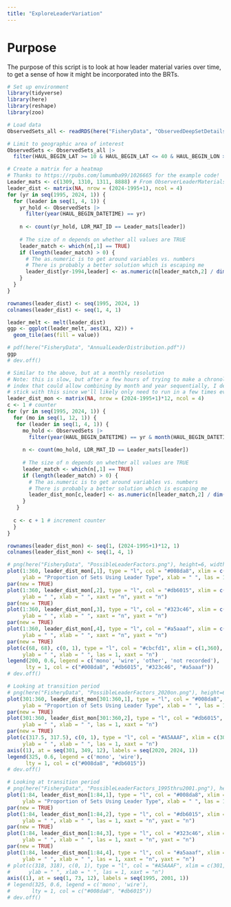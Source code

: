 ```yaml
---
title: "ExploreLeaderVariation"
---
```


# Purpose
The purpose of this script is to look at how leader material varies over time,
to get a sense of how it might be incorporated into the BRTs.

```r
# Set up environment
library(tidyverse)
library(here)
library(reshape)
library(zoo)
```

```r
# Load data
ObservedSets_all <- readRDS(here("FisheryData", "ObservedDeepSetDetails.rds"))
```

```r
# Limit to geographic area of interest
ObservedSets <- ObservedSets_all |>
  filter(HAUL_BEGIN_LAT >= 10 & HAUL_BEGIN_LAT <= 40 & HAUL_BEGIN_LON >= -180 & HAUL_BEGIN_LON <= -130)
```

```r
# Create a matrix for a heatmap
# Thanks to https://rpubs.com/lumumba99/1026665 for the example code!
Leader_mats <- c(1309, 1310, 1311, 8888) # From ObserverLeaderMaterials
leader_dist <- matrix(NA, nrow = (2024-1995+1), ncol = 4)
for (yr in seq(1995, 2024, 1)) {
  for (leader in seq(1, 4, 1)) {  
    yr_hold <- ObservedSets |>
      filter(year(HAUL_BEGIN_DATETIME) == yr)
    
    n <- count(yr_hold, LDR_MAT_ID == Leader_mats[leader])
    
    # The size of n depends on whether all values are TRUE
    leader_match <- which(n[,1] == TRUE)
    if (length(leader_match) > 0) {
      # The as.numeric is to get around variables vs. numbers
      # There is probably a better solution which is escaping me
      leader_dist[yr-1994,leader] <- as.numeric(n[leader_match,2] / dim(yr_hold)[1])
    }
  }
}

rownames(leader_dist) <- seq(1995, 2024, 1)
colnames(leader_dist) <- seq(1, 4, 1)

leader_melt <- melt(leader_dist)
ggp <- ggplot(leader_melt, aes(X1, X2)) + 
  geom_tile(aes(fill = value))

# pdf(here("FisheryData", "AnnualLeaderDistribution.pdf"))
ggp                                                              
# dev.off()
```

```r
# Similar to the above, but at a monthly resolution
# Note: this is slow, but after a few hours of trying to make a chronological 
# index that could allow combining by month and year sequentially, I decided to 
# stick with this since we'll likely only need to run in a few times ever.
leader_dist_mon <- matrix(NA, nrow = (2024-1995+1)*12, ncol = 4)
c <- 1 # counter
for (yr in seq(1995, 2024, 1)) {
  for (mo in seq(1, 12, 1)) {
   for (leader in seq(1, 4, 1)) {
     mo_hold <- ObservedSets |>
       filter(year(HAUL_BEGIN_DATETIME) == yr & month(HAUL_BEGIN_DATETIME) == mo)
     
     n <- count(mo_hold, LDR_MAT_ID == Leader_mats[leader])
     
     # The size of n depends on whether all values are TRUE
     leader_match <- which(n[,1] == TRUE)
     if (length(leader_match) > 0) {
       # The as.numeric is to get around variables vs. numbers
       # There is probably a better solution which is escaping me
       leader_dist_mon[c,leader] <- as.numeric(n[leader_match,2] / dim(mo_hold)[1])
     }
   }
    
  c <- c + 1 # increment counter
  }
}

rownames(leader_dist_mon) <- seq(1, (2024-1995+1)*12, 1)
colnames(leader_dist_mon) <- seq(1, 4, 1)
```

```r
# png(here("FisheryData", "PossibleLeaderFactors.png"), height=6, width=9, res=300, unit="in")
plot(1:360, leader_dist_mon[,1], type = "l", col = "#008da8", xlim = c(1,360), ylim = c(0,1),
     ylab = "Proportion of Sets Using Leader Type", xlab = " ", las = 1)
par(new = TRUE)
plot(1:360, leader_dist_mon[,2], type = "l", col = "#db6015", xlim = c(1,360), ylim = c(0,1),
     ylab = " ", xlab = " ", xaxt = "n", yaxt = "n")
par(new = TRUE)
plot(1:360, leader_dist_mon[,3], type = "l", col = "#323c46", xlim = c(1,360), ylim = c(0,1),
     ylab = " ", xlab = " ", xaxt = "n", yaxt = "n")
par(new = TRUE)
plot(1:360, leader_dist_mon[,4], type = "l", col = "#a5aaaf", xlim = c(1,360), ylim = c(0,1),
     ylab = " ", xlab = " ", xaxt = "n", yaxt = "n")
par(new = TRUE)
plot(c(68, 68), c(0, 1), type = "l", col = "#cbcfd1", xlim = c(1,360), ylim = c(0,1),
     ylab = " ", xlab = " ", las = 1, xaxt = "n")
legend(200, 0.6, legend = c('mono', 'wire', 'other', 'not recorded'), 
      lty = 1, col = c("#008da8", "#db6015", "#323c46", "#a5aaaf"))
# dev.off()
```
```r
# Looking at transition period
# png(here("FisheryData", "PossibleLeaderFactors_2020on.png"), height=6, width=9, res=300, unit="in")
plot(301:360, leader_dist_mon[301:360,1], type = "l", col = "#008da8", xlim = c(301,360), ylim = c(0,1),
     ylab = "Proportion of Sets Using Leader Type", xlab = " ", las = 1, xaxt = "n")
par(new = TRUE)
plot(301:360, leader_dist_mon[301:360,2], type = "l", col = "#db6015", xlim = c(301,360), ylim = c(0,1),
     ylab = " ", xlab = " ", las = 1, xaxt = "n")
par(new = TRUE)
plot(c(317.5, 317.5), c(0, 1), type = "l", col = "#A5AAAF", xlim = c(301,360), ylim = c(0,1),
     ylab = " ", xlab = " ", las = 1, xaxt = "n")
axis((1), at = seq(301, 349, 12), labels = seq(2020, 2024, 1))
legend(325, 0.6, legend = c('mono', 'wire'), 
      lty = 1, col = c("#008da8", "#db6015"))
# dev.off()
```
```r
# Looking at transition period
# png(here("FisheryData", "PossibleLeaderFactors_1995thru2001.png"), height=6, width=9, res=300, unit="in")
plot(1:84, leader_dist_mon[1:84,1], type = "l", col = "#008da8", xlim = c(1,84), ylim = c(0,1),
     ylab = "Proportion of Sets Using Leader Type", xlab = " ", las = 1, xaxt = "n")
par(new = TRUE)
plot(1:84, leader_dist_mon[1:84,2], type = "l", col = "#db6015", xlim = c(1,84), ylim = c(0,1),
     ylab = " ", xlab = " ", las = 1, xaxt = "n", yaxt = "n")
par(new = TRUE)
plot(1:84, leader_dist_mon[1:84,3], type = "l", col = "#323c46", xlim = c(1,84), ylim = c(0,1),
     ylab = " ", xlab = " ", las = 1, xaxt = "n", yaxt = "n")
par(new = TRUE)
plot(1:84, leader_dist_mon[1:84,4], type = "l", col = "#a5aaaf", xlim = c(1,84), ylim = c(0,1),
     ylab = " ", xlab = " ", las = 1, xaxt = "n", yaxt = "n")
# plot(c(318, 318), c(0, 1), type = "l", col = "#A5AAAF", xlim = c(301,360), ylim = c(0,1),
#      ylab = " ", xlab = " ", las = 1, xaxt = "n")
axis((1), at = seq(1, 73, 12), labels = seq(1995, 2001, 1))
# legend(325, 0.6, legend = c('mono', 'wire'), 
#       lty = 1, col = c("#008da8", "#db6015"))
# dev.off()
```



